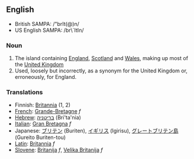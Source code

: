 ==English==
*British SAMPA: /"brIt(@)n/
*US English SAMPA: /br\`ItIn/

===Noun===
#The island containing [[England]], [[Scotland]] and [[Wales]], making up most of the [[United Kingdom]]
#Used, loosely but incorrectly, as a synonym for the United Kingdom or, erroneously, for England.

===Translations===
*Finnish: [[Britannia#Finnish|Britannia]] (1, 2)
*[[French]]: [[Grande-Bretagne]] ''f''
*[[Hebrew]]: [[בריטניה]] (Bri'ta'nia)
*[[Italian]]: [[Gran Bretagna]] ''f''
*Japanese: [[ブリテン]] (Buriten), [[イギリス]] (Igirisu), [[グレートブリテン島]] (Gureito Buriten-tou)
*[[Latin]]: [[Britannia]] ''f''
*[[Slovene]]: [[Britanija]] ''f'', [[Velika Britanija]] ''f''